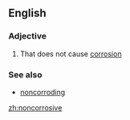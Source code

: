==English==

===Adjective===
{{en-adj}}
# That does not cause [[corrosion]]

===See also===
* [[noncorroding]]

[[zh:noncorrosive]]